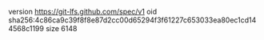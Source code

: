 version https://git-lfs.github.com/spec/v1
oid sha256:4c86ca9c39f8f8e87d2cc00d65294f3f61227c653033ea80ec1cd144568c1199
size 6148
